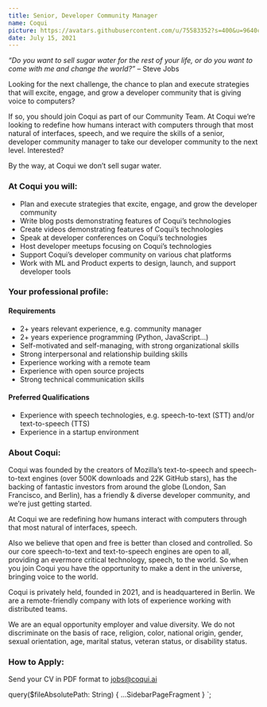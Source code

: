 ```yaml
---
title: Senior, Developer Community Manager
name: Coqui
picture: https://avatars.githubusercontent.com/u/75583352?s=400&u=9640c480b84c161c8976d1ebbf2ec3f803f9d82e&v=4
date: July 15, 2021
---
```



_“Do you want to sell sugar water for the rest of your life, or do you want to come with me and change the world?”_
– Steve Jobs

Looking for the next challenge, the chance to plan and execute strategies that will excite, engage, and grow a
developer community that is giving voice to computers?

If so, you should join Coqui as part of our Community Team. At Coqui we’re looking to redefine how humans interact
with computers through that most natural of interfaces, speech, and we require the skills of a senior, developer
community manager to take our developer community to the next level. Interested?

By the way, at Coqui we don’t sell sugar water.

<!-- markdownlint-disable no-trailing-punctuation -->

### At Coqui you will:

- Plan and execute strategies that excite, engage, and grow the developer community
- Write blog posts demonstrating features of Coqui’s technologies
- Create videos demonstrating features of Coqui’s technologies
- Speak at developer conferences on Coqui’s technologies
- Host developer meetups focusing on Coqui’s technologies
- Support Coqui’s developer community on various chat platforms
- Work with ML and Product experts to design, launch, and support developer tools

### Your professional profile:

#### Requirements

- 2+ years relevant experience, e.g. community manager
- 2+ years experience programming (Python, JavaScript…)
- Self-motivated and self-managing, with strong organizational skills
- Strong interpersonal and relationship building skills
- Experience working with a remote team
- Experience with open source projects
- Strong technical communication skills

#### Preferred Qualifications

- Experience with speech technologies, e.g. speech-to-text (STT) and/or text-to-speech (TTS)
- Experience in a startup environment

### About Coqui:

Coqui was founded by the creators of Mozilla’s text-to-speech and speech-to-text engines (over 500K downloads and
22K GitHub stars), has the backing of fantastic investors from around the globe (London, San Francisco, and Berlin),
has a friendly & diverse developer community, and we’re just getting started.

At Coqui we are redefining how humans interact with computers through that most natural of interfaces, speech.

Also we believe that open and free is better than closed and controlled. So our core speech-to-text and text-to-speech
engines are open to all, providing an evermore critical technology, speech, to the world. So when you join Coqui
you have the opportunity to make a dent in the universe, bringing voice to the world.

Coqui is privately held, founded in 2021, and is headquartered in Berlin. We are a remote-friendly company with lots
of experience working with distributed teams.

We are an equal opportunity employer and value diversity. We do not discriminate on the basis of race, religion,
color, national origin, gender, sexual orientation, age, marital status, veteran status, or disability status.

### How to Apply:

Send your CV in PDF format to jobs@coqui.ai

<!-- markdownlint-enable line-length -->

  query($fileAbsolutePath: String) {
    ...SidebarPageFragment
  }
`;

